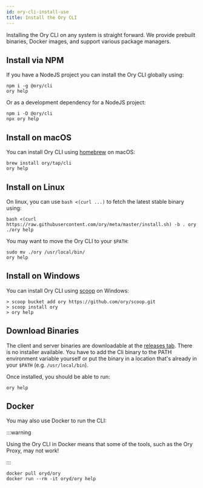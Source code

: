 ```yaml
---
id: ory-cli-install-use
title: Install the Ory CLI
---
```


Installing the Ory CLI on any system is straight forward. We provide prebuilt
binaries, Docker images, and support various package managers.

## Install via NPM

If you have a NodeJS project you can install the Ory CLI globally using:

```
npm i -g @ory/cli
ory help
```

Or as a development dependency for a NodeJS project:

```
npm i -D @ory/cli
npx ory help
```

## Install on macOS

You can install Ory CLI using [homebrew](https://brew.sh/) on macOS:

```shell
brew install ory/tap/cli
ory help
```

## Install on Linux

On linux, you can use `bash <(curl ...)` to fetch the latest stable binary
using:

```shell
bash <(curl https://raw.githubusercontent.com/ory/meta/master/install.sh) -b . ory
./ory help
```

You may want to move the Ory CLI to your `$PATH`:

```shell
sudo mv ./ory /usr/local/bin/
ory help
```

## Install on Windows

You can install Ory CLI using [scoop](https://scoop.sh) on Windows:

```shell
> scoop bucket add ory https://github.com/ory/scoop.git
> scoop install ory
> ory help
```

## Download Binaries

The client and server binaries are downloadable at the
[releases tab](https://github.com/ory/cli/releases). There is no
installer available. You have to add the Cli binary to the PATH environment
variable yourself or put the binary in a location that's already in your
`$PATH` (e.g. `/usr/local/bin`).

Once installed, you should be able to run:

```shell
ory help
```

## Docker

You may also use Docker to run the CLI:

:::warning

Using the Ory CLI in Docker means that some of the tools, such as the Ory Proxy,
may not work!

:::

```shell
docker pull oryd/ory
docker run --rm -it oryd/ory help
```
